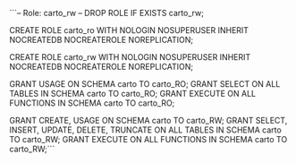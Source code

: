 ```-- Role: carto_rw
-- DROP ROLE IF EXISTS carto_rw;

CREATE ROLE carto_ro WITH
  NOLOGIN
  NOSUPERUSER
  INHERIT
  NOCREATEDB
  NOCREATEROLE
  NOREPLICATION;
  
CREATE ROLE carto_rw WITH
  NOLOGIN
  NOSUPERUSER
  INHERIT
  NOCREATEDB
  NOCREATEROLE
  NOREPLICATION;
  
GRANT USAGE ON SCHEMA carto TO carto_RO;
GRANT SELECT ON ALL TABLES IN SCHEMA carto TO carto_RO;
GRANT EXECUTE ON ALL FUNCTIONS IN SCHEMA carto TO carto_RO;

GRANT CREATE, USAGE ON SCHEMA carto TO carto_RW;
GRANT SELECT, INSERT, UPDATE, DELETE, TRUNCATE ON ALL TABLES IN SCHEMA carto TO carto_RW;
GRANT EXECUTE ON ALL FUNCTIONS IN SCHEMA carto TO carto_RW;```